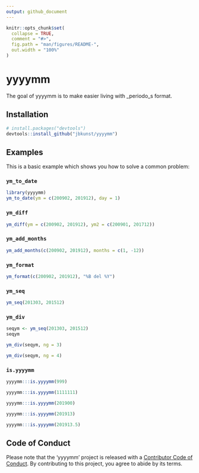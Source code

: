 ```yaml
---
output: github_document
---
```


<!-- README.md is generated from README.Rmd. Please edit that file -->

```r
knitr::opts_chunk$set(
  collapse = TRUE,
  comment = "#>",
  fig.path = "man/figures/README-",
  out.width = "100%"
)
```

# yyyymm

<!-- badges: start -->
<!-- badges: end -->

The goal of yyyymm is to make easier living with _periodo_s format.

## Installation


``` r
# install.packages("devtools")
devtools::install_github("jbkunst/yyyymm")
```
## Examples

This is a basic example which shows you how to solve a common problem:


### `ym_to_date`
```r
library(yyyymm)
ym_to_date(ym = c(200902, 201912), day = 1)
```

### `ym_diff`

```r
ym_diff(ym = c(200902, 201912), ym2 = c(200901, 201712))
```

### `ym_add_months`

```r
ym_add_months(c(200902, 201912), months = c(1, -12))
```

### `ym_format`

```r
ym_format(c(200902, 201912), "%B del %Y")
```

### `ym_seq`

```r
ym_seq(201303, 201512)
```

### `ym_div`

```r
seqym <- ym_seq(201303, 201512)
seqym

ym_div(seqym, ng = 3)

ym_div(seqym, ng = 4)
```


### `is.yyyymm`

```r
yyyymm:::is.yyyymm(999)

yyyymm:::is.yyyymm(1111111)

yyyymm:::is.yyyymm(201900)

yyyymm:::is.yyyymm(201913)

yyyymm:::is.yyyymm(201913.5)
```


## Code of Conduct

Please note that the 'yyyymm' project is released with a [Contributor Code of Conduct](CODE_OF_CONDUCT.md). By contributing to this project, you agree to abide by its terms.
 
